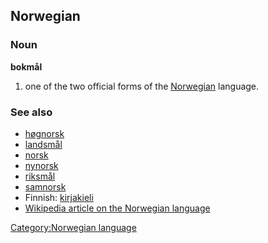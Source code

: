 ==Norwegian==
===Noun===
'''bokmål'''

#one of the two official forms of the [[Norwegian]] language.

===See also===
*[[høgnorsk]]
*[[landsmål]]
*[[norsk]]
*[[nynorsk]]
*[[riksmål]]
*[[samnorsk]]
*Finnish: [[kirjakieli]]
*[[w:Norwegian language|Wikipedia article on the Norwegian language]]

[[Category:Norwegian language]]